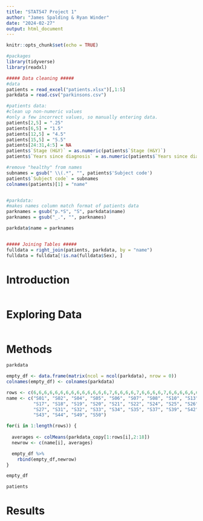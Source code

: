 ```yaml
---
title: "STAT547 Project 1"
author: "James Spalding & Ryan Winder"
date: "2024-02-27"
output: html_document
---
```


```r
knitr::opts_chunk$set(echo = TRUE)
```

```r
#packages
library(tidyverse)
library(readxl)

```

```r
##### Data cleaning #####
#data
patients = read_excel("patients.xlsx")[,1:5]
parkdata = read.csv("parkinsons.csv")

#patients data:
#clean up non-numeric values
#only a few incorrect values, so manually entering data.
patients[2,5] = ".25"
patients[6,5] = "1.5"
patients[12,5] = "4.5"
patients[15,5] = "5.5"
patients[24:31,4:5] = NA
patients$`Stage (H&Y)` = as.numeric(patients$`Stage (H&Y)`)
patients$`Years since diagnosis` = as.numeric(patients$`Years since diagnosis`)

#remove "healthy" from names
subnames = gsub(" \\(.*", "", patients$'Subject code')
patients$`Subject code` = subnames
colnames(patients)[1] = "name"


#parkdata: 
#makes names column match format of patients data
parknames = gsub("p.*S", "S", parkdata$name)
parknames = gsub("_.", "", parknames)

parkdata$name = parknames


##### Joining Tables #####
fulldata = right_join(patients, parkdata, by = "name")
fulldata = fulldata[!is.na(fulldata$Sex), ]
```

# Introduction

```r

```

# Exploring Data

```r

```

# Methods

```r
parkdata

empty_df <- data.frame(matrix(ncol = ncol(parkdata), nrow = 0))
colnames(empty_df) <- colnames(parkdata)

rows <- c(6,6,6,6,6,6,6,6,6,6,6,6,6,6,7,6,6,6,6,7,6,6,6,6,7,6,6,6,6,6,6,6)
name <- c("S01", "S02", "S04", "S05", "S06", "S07", "S08", "S10", "S13", "S16", 
          "S17", "S18", "S19", "S20", "S21", "S22", "S24", "S25", "S26",
          "S27", "S31", "S32", "S33", "S34", "S35", "S37", "S39", "S42",
          "S43", "S44", "S49", "S50")

for(i in 1:length(rows)) {
  
  averages <- colMeans(parkdata_copy[1:rows[i],2:18])
  newrow <- c(name[i], averages)

  empty_df %>%
    rbind(empty_df,newrow)
}

empty_df

```

```r
patients
```


# Results

```r

```

